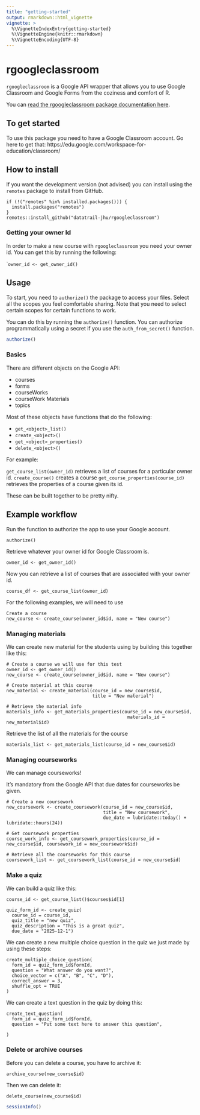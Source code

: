 ```yaml
---
title: "getting-started"
output: rmarkdown::html_vignette
vignette: >
  %\VignetteIndexEntry{getting-started}
  %\VignetteEngine{knitr::rmarkdown}
  %\VignetteEncoding{UTF-8}
---
```


# rgoogleclassroom

`rgoogleclassroom` is a Google API wrapper that allows you to use Google Classroom and Google Forms from the coziness and comfort of R.

You can [read the rgoogleclassroom package documentation here](https://datatrail-jhu.github.io/rgoogleclassroom/).

## To get started

To use this package you need to have a Google Classroom account. Go here to get that: https://edu.google.com/workspace-for-education/classroom/

## How to install

If you want the development version (not advised) you can install using the `remotes` package to install from GitHub.
```
if (!("remotes" %in% installed.packages())) {
  install.packages("remotes")
}
remotes::install_github("datatrail-jhu/rgoogleclassroom")
```


### Getting your owner Id

In order to make a new course with `rgoogleclassroom` you need your owner id. You can get this by running the following:

````
owner_id <- get_owner_id()
```

## Usage

To start, you need to `authorize()` the package to access your files. Select all the scopes you feel comfortable sharing. Note that you need to select certain scopes for certain functions to work.

You can do this by running the `authorize()` function. You can authorize programmatically using a secret if you use the `auth_from_secret()` function.

```r
authorize()
```

### Basics

There are different objects on the Google API:

- courses
- forms
- courseWorks
- courseWork Materials
- topics

Most of these objects have functions that do the following:

- `get_<object>_list()`
- `create_<object>()`
- `get_<object>_properties()`
- `delete_<object>()`

For example:

`get_course_list(owner_id)` retrieves a list of courses for a particular owner id.
`create_course()` creates a course
`get_course_properties(course_id)` retrieves the properties of a course given its id.

These can be built together to be pretty nifty.

## Example workflow

Run the function to authorize the app to use your Google account.
```
authorize()
```

Retrieve whatever your owner id for Google Classroom is.
```
owner_id <- get_owner_id()
```

Now you can retrieve a list of courses that are associated with your owner id.
```
course_df <- get_course_list(owner_id)
```

For the following examples, we will need to use
```
Create a course
new_course <- create_course(owner_id$id, name = "New course")
```

### Managing materials

We can create new material for the students using by building this together like this:

```
# Create a course we will use for this test
owner_id <- get_owner_id()
new_course <- create_course(owner_id$id, name = "New course")

# Create material at this course
new_material <- create_material(course_id = new_course$id,
                                title = "New material")

# Retrieve the material info
materials_info <- get_materials_properties(course_id = new_course$id,
                                             materials_id = new_material$id)
```

Retrieve the list of all the materials for the course
```
materials_list <- get_materials_list(course_id = new_course$id)
```

### Managing courseworks

We can manage courseworks!

It's mandatory from the Google API that due dates for courseworks be given.

```
# Create a new coursework
new_coursework <- create_coursework(course_id = new_course$id,
                                    title = "New coursework",
                                    due_date = lubridate::today() + lubridate::hours(24))

# Get coursework properties
course_work_info <- get_coursework_properties(course_id = new_course$id, coursework_id = new_coursework$id)

# Retrieve all the courseworks for this course
coursework_list <- get_coursework_list(course_id = new_course$id)
```

### Make a quiz

We can build a quiz like this:

```
course_id <- get_course_list()$courses$id[1]

quiz_form_id <- create_quiz(
  course_id = course_id,
  quiz_title = "new quiz",
  quiz_description = "This is a great quiz",
  due_date = "2025-12-1")
```

We can create a new multiple choice question in the quiz we just made by using these steps:  

```
create_multiple_choice_question(
  form_id = quiz_form_id$formId,
  question = "What answer do you want?",
  choice_vector = c("A", "B", "C", "D"),
  correct_answer = 3,
  shuffle_opt = TRUE
)
```

We can create a text question in the quiz by doing this:  

```
create_text_question(
  form_id = quiz_form_id$formId,
  question = "Put some text here to answer this question",

)
```

### Delete or archive courses

Before you can delete a course, you have to archive it:
```
archive_course(new_course$id)
```

Then we can delete it:
```
delete_course(new_course$id)
```

```r
sessionInfo()
```
